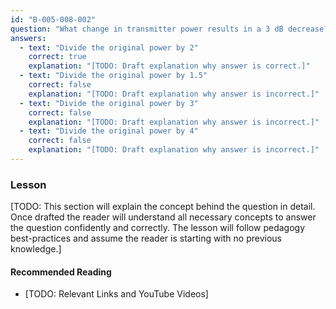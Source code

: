 ```yaml
---
id: "B-005-008-002"
question: "What change in transmitter power results in a 3 dB decrease?"
answers:
  - text: "Divide the original power by 2"
    correct: true
    explanation: "[TODO: Draft explanation why answer is correct.]"
  - text: "Divide the original power by 1.5"
    correct: false
    explanation: "[TODO: Draft explanation why answer is incorrect.]"
  - text: "Divide the original power by 3"
    correct: false
    explanation: "[TODO: Draft explanation why answer is incorrect.]"
  - text: "Divide the original power by 4"
    correct: false
    explanation: "[TODO: Draft explanation why answer is incorrect.]"
---
```


### Lesson

[TODO: This section will explain the concept behind the question in detail. Once drafted the reader will understand all necessary concepts to answer the question confidently and correctly. The lesson will follow pedagogy best-practices and assume the reader is starting with no previous knowledge.]

#### Recommended Reading

- [TODO: Relevant Links and YouTube Videos]

